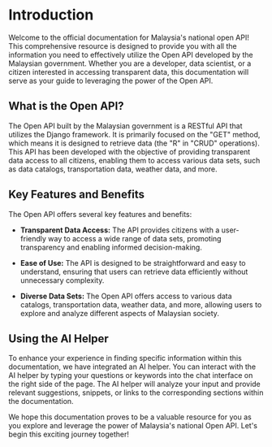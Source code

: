 # Introduction

Welcome to the official documentation for Malaysia's national open API! This comprehensive resource is designed to provide you with all the information you need to effectively utilize the Open API developed by the Malaysian government. Whether you are a developer, data scientist, or a citizen interested in accessing transparent data, this documentation will serve as your guide to leveraging the power of the Open API.

## What is the Open API?

The Open API built by the Malaysian government is a RESTful API that utilizes the Django framework. It is primarily focused on the "GET" method, which means it is designed to retrieve data (the "R" in "CRUD" operations). This API has been developed with the objective of providing transparent data access to all citizens, enabling them to access various data sets, such as data catalogs, transportation data, weather data, and more.

## Key Features and Benefits

The Open API offers several key features and benefits:

- **Transparent Data Access:** The API provides citizens with a user-friendly way to access a wide range of data sets, promoting transparency and enabling informed decision-making.

- **Ease of Use:** The API is designed to be straightforward and easy to understand, ensuring that users can retrieve data efficiently without unnecessary complexity.

- **Diverse Data Sets:** The Open API offers access to various data catalogs, transportation data, weather data, and more, allowing users to explore and analyze different aspects of Malaysian society.

## Using the AI Helper

To enhance your experience in finding specific information within this documentation, we have integrated an AI helper. You can interact with the AI helper by typing your questions or keywords into the chat interface on the right side of the page. The AI helper will analyze your input and provide relevant suggestions, snippets, or links to the corresponding sections within the documentation.

We hope this documentation proves to be a valuable resource for you as you explore and leverage the power of Malaysia's national Open API. Let's begin this exciting journey together!
